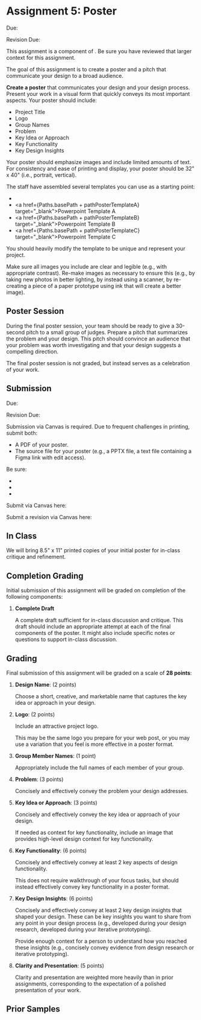 


# Assignment 5: Poster

<UnderDevelopment display={true} />

Due: <AssignmentDueDateTime assignmentKey={calendarData.assignments.assignment_5_poster_initial} />

Revision Due: <AssignmentDueDateTime assignmentKey={calendarData.assignments.assignment_5_poster_final} />

This assignment is a component of <SiteLink linkKey={SiteLinks.milestone_5_top}/>.
Be sure you have reviewed that larger context for this assignment.

The goal of this assignment is to create a poster and a pitch that communicate your design to a broad audience.

**Create a poster** that communicates your design and your design process.
Present your work in a visual form that quickly conveys its most important aspects.
Your poster should include:

- Project Title
- Logo
- Group Names
- Problem
- Key Idea or Approach
- Key Functionality
- Key Design Insights

Your poster should emphasize images and include limited amounts of text.
For consistency and ease of printing and display, your poster should be 32" x 40" (i.e., portrait, vertical).

The staff have assembled several templates you can use as a starting point:
- <CourseDataLink linkKey={courseData.linkFigmaPosterTemplates} outerComponent="span"/>
- <a href={Paths.basePath + pathPosterTemplateA} target="_blank">Powerpoint Template A</a>
- <a href={Paths.basePath + pathPosterTemplateB} target="_blank">Powerpoint Template B</a>
- <a href={Paths.basePath + pathPosterTemplateC} target="_blank">Powerpoint Template C</a>

You should heavily modify the template to be unique and represent your project.

Make sure all images you include are clear and legible (e.g., with appropriate contrast).
Re-make images as necessary to ensure this
(e.g., by taking new photos in better lighting, by instead using a scanner,
by re-creating a piece of a paper prototype using ink that will create a better image).

## Poster Session

During the final poster session, your team should be ready
to give a 30-second pitch to a small group of judges.
Prepare a pitch that summarizes the problem and your design.
This pitch should convince an audience that your problem was worth investigating
and that your design suggests a compelling direction.

The final poster session is not graded, but instead serves as a celebration of your work.

## Submission

Due: <AssignmentDueDateTime assignmentKey={calendarData.assignments.assignment_5_poster_initial} />

Revision Due: <AssignmentDueDateTime assignmentKey={calendarData.assignments.assignment_5_poster_final} />

Submission via Canvas is required.
Due to frequent challenges in printing, submit both:
- A PDF of your poster.
- The source file for your poster (e.g., a PPTX file, a text file containing a Figma link with edit access).

Be sure:

- <GroupAssignment />
- <ClarityAndPresentationReference />
- <ParticipantAnonymity />

Submit via Canvas here:

<AssignmentSubmitCanvasLink assignmentKey={calendarData.assignments.assignment_5_poster_initial} />

Submit a revision via Canvas here:

<AssignmentSubmitCanvasLink assignmentKey={calendarData.assignments.assignment_5_poster_final} />

## In Class

We will bring 8.5" x 11" printed copies of your initial poster for in-class critique and refinement.

## Completion Grading

Initial submission of this assignment will be graded on completion of the following components:

1. __Complete Draft__

   A complete draft sufficient for in-class discussion and critique.
   This draft should include an appropriate attempt at each of the final components of the poster.
   It might also include specific notes or questions to support in-class discussion.

## Grading

Final submission of this assignment will be graded on a scale of __28 points__:

1. __Design Name__: (2 points)

   Choose a short, creative, and marketable name that captures the key idea or approach in your design.

2. __Logo__: (2 points)

   Include an attractive project logo.

   This may be the same logo you prepare for your web post,
   or you may use a variation that you feel is more effective in a poster format.

3. __Group Member Names__: (1 point)

   Appropriately include the full names of each member of your group.

4. __Problem__: (3 points)

   Concisely and effectively convey the problem your design addresses.

5. __Key Idea or Approach__: (3 points)

   Concisely and effectively convey the key idea or approach of your design.

   If needed as context for key functionality,
   include an image that provides high-level design context for key functionality.

6. __Key Functionality__: (6 points)

   Concisely and effectively convey at least 2 key aspects of design functionality.

   This does not require walkthrough of your focus tasks,
   but should instead effectively convey key functionality in a poster format.

7. __Key Design Insights__: (6 points)

   Concisely and effectively convey at least 2 key design insights that shaped your design.
   These can be key insights you want to share from any point in your design process
   (e.g., developed during your design research, developed during your iterative prototyping).

   Provide enough context for a person to understand how you reached these insights
   (e.g., concisely convey evidence from design research or iterative prototyping).

8. __Clarity and Presentation__: (5 points)

   Clarity and presentation are weighted more heavily than in prior assignments,
   corresponding to the expectation of a polished presentation of your work.

## Prior Samples

<PriorSamplesWarning />

<ProjectMilestoneSamples assignment='m5_poster' />

